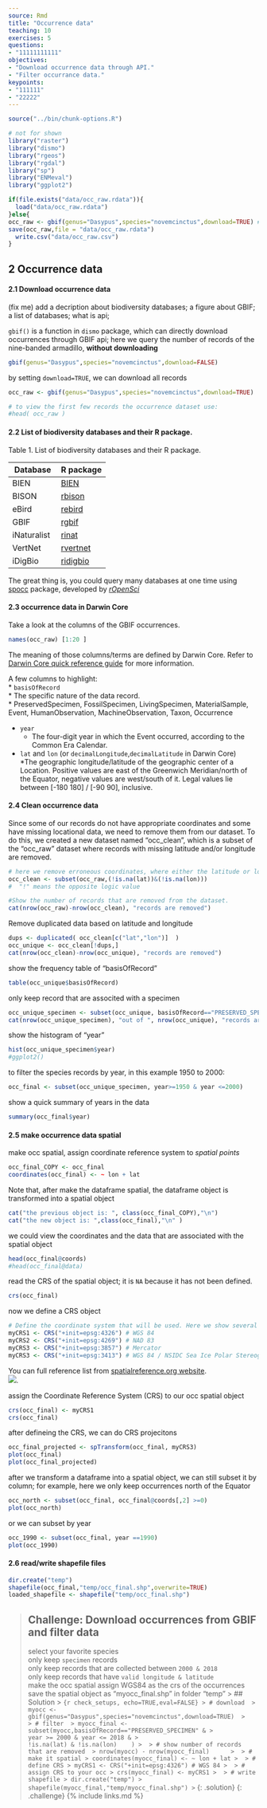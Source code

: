 ```yaml
---
source: Rmd
title: "Occurrence data"
teaching: 10
exercises: 5
questions:
- "11111111111"
objectives:
- "Download occurrence data through API."
- "Filter occurrance data."
keypoints:
- "111111"
- "22222"
---
```


```r
source("../bin/chunk-options.R")

# not for shown
library("raster")
library("dismo")
library("rgeos")
library("rgdal")
library("sp")
library("ENMeval")
library("ggplot2")

if(file.exists("data/occ_raw.rdata")){
  load("data/occ_raw.rdata")
}else{
occ_raw <- gbif(genus="Dasypus",species="novemcinctus",download=TRUE) # the default is to download all
save(occ_raw,file = "data/occ_raw.rdata")
  write.csv("data/occ_raw.csv")
}
```

## 2 Occurrence data  
#### 2.1 Download occurrence data  

(fix me) add a decription about biodiversity databases; a figure about GBIF; a list of databases; what is api;  

`gbif()` is a function in `dismo` package, which can directly download occurrences through GBIF api; here we query the number of records of the nine-banded armadillo, **without downloading**  
```r
gbif(genus="Dasypus",species="novemcinctus",download=FALSE)
```

by setting `download=TRUE`, we can download all records  
```r
occ_raw <- gbif(genus="Dasypus",species="novemcinctus",download=TRUE) 

# to view the first few records the occurrence dataset use:
#head( occ_raw )
```


#### 2.2 List of biodiversity databases and their R package.  

Table 1. List of biodiversity databases and their R package. 

|Database  | R package |  
|---  | --- |  
| BIEN | [BIEN](https://cran.r-project.org/web/packages/BIEN/vignettes/BIEN_tutorial.html)|  
 BISON | [rbison](https://github.com/ropensci/rbison)
 eBird | [rebird](http://ebird.org/content/ebird/)
 GBIF | [rgbif](https://github.com/ropensci/rgbif)
 iNaturalist | [rinat](https://github.com/ropensci/rinat)
 VertNet | [rvertnet](https://github.com/ropensci/rvertnet)
 iDigBio  | [ridigbio](https://www.idigbio.org/)  
   
The great thing is, you could query many databases at one time using [spocc](https://github.com/ropensci/spocc) package, developed by [*rOpenSci*](https://ropensci.org/packages/)

#### 2.3 occurrence data in Darwin Core  
Take a look at the columns of the GBIF occurrences.
```r
names(occ_raw) [1:20 ]
```
The meaning of those columns/terms are defined by Darwin Core. Refer to [Darwin Core quick reference guide](https://dwc.tdwg.org/terms/) for more information.  

A few columns to highlight:  
* `basisOfRecord`  
  * The specific nature of the data record.  
  * PreservedSpecimen, FossilSpecimen, LivingSpecimen, MaterialSample, Event, HumanObservation, MachineObservation, Taxon, Occurrence  
  
* `year`  
  * The four-digit year in which the Event occurred, according to the Common Era Calendar.

* `lat` and `lon` (or `decimalLongitude`,`decimalLatitude` in Darwin Core)  
  *The geographic longitude/latitude of the geographic center of a Location. Positive values are  east of the Greenwich Meridian/north of the Equator, negative values are west/south of it. Legal values lie between [-180 180] / [-90 90], inclusive.

#### 2.4 Clean occurrence data
Since some of our records do not have appropriate coordinates and some have missing locational data, we need to remove them from our dataset. To do this, we created a new dataset named “occ_clean”, which is a subset of the “occ_raw” dataset where records with missing latitude and/or longitude are removed.  
```r
# here we remove erroneous coordinates, where either the latitude or longitude is missing
occ_clean <- subset(occ_raw,(!is.na(lat))&(!is.na(lon))) 
#  "!" means the opposite logic value

#Show the number of records that are removed from the dataset.  
cat(nrow(occ_raw)-nrow(occ_clean), "records are removed")
```  

Remove duplicated data based on latitude and longitude  
```r
dups <- duplicated( occ_clean[c("lat","lon")]  )
occ_unique <- occ_clean[!dups,]
cat(nrow(occ_clean)-nrow(occ_unique), "records are removed")
```
  

show the frequency table of "basisOfRecord"
```r
table(occ_unique$basisOfRecord)
```
  

only keep record that are associted with a specimen
```r
occ_unique_specimen <- subset(occ_unique, basisOfRecord=="PRESERVED_SPECIMEN")
cat(nrow(occ_unique_specimen), "out of ", nrow(occ_unique), "records are specimen")
```

show the histogram of "year"
```r
hist(occ_unique_specimen$year)
#ggplot2()
```


to filter the species records by year, in this example 1950 to 2000:
```r
occ_final <- subset(occ_unique_specimen, year>=1950 & year <=2000)
```

show a quick summary of years in the data
```r
summary(occ_final$year)
```




#### 2.5 make occurrence data **spatial**
make occ spatial, assign coordinate reference system to *spatial points*
```r
occ_final_COPY <- occ_final
coordinates(occ_final) <- ~ lon + lat

```

Note that, after make the dataframe spatial, the dataframe object is transformed into a spatial object
```r
cat("the previous object is: ", class(occ_final_COPY),"\n")  
cat("the new object is: ",class(occ_final),"\n" )
```

we could view the coordinates and the data that are associated with the spatial object
```r
head(occ_final@coords)
#head(occ_final@data)
```

read the CRS of the spatial object; it is `NA` because it has not been defined.
```r
crs(occ_final)
```

now we define a CRS object
```r
# Define the coordinate system that will be used. Here we show several examples:
myCRS1 <- CRS("+init=epsg:4326") # WGS 84
myCRS2 <- CRS("+init=epsg:4269") # NAD 83
myCRS3 <- CRS("+init=epsg:3857") # Mercator
myCRS3 <- CRS("+init=epsg:3413") # WGS 84 / NSIDC Sea Ice Polar Stereographic North
```
You can full reference list from [spatialreference.org website](http://spatialreference.org/ref/).  
![]({{ page.root }}/fig/crslist.png).  
 
assign the Coordinate Reference System (CRS) to our occ spatial object 
```r
crs(occ_final) <- myCRS1
crs(occ_final)
```

after defineing the CRS, we can do CRS projecitons
```r
occ_final_projected <- spTransform(occ_final, myCRS3)
plot(occ_final)
plot(occ_final_projected)
```

after we transform a dataframe into a spatial object, we can still subset it by column; for example, here we only keep occurrences north of the Equator  
```r
occ_north <- subset(occ_final, occ_final@coords[,2] >=0)
plot(occ_north)
```

or we can subset by year
```r
occ_1990 <- subset(occ_final, year ==1990)
plot(occ_1990)
```

#### 2.6 read/write shapefile files
```r
dir.create("temp")
shapefile(occ_final,"temp/occ_final.shp",overwrite=TRUE)
loaded_shapefile <- shapefile("temp/occ_final.shp")
```

> ## Challenge: Download occurrences from GBIF and filter data
> select your favorite species  
> only keep `specimen` records  
> only keep records that are collected between `2000 & 2018`  
> only keep records that have `valid longitude & latitude`  
> make the occ spatial
> assign WGS84 as the crs of the occurrences
> save the spatial object as "myocc_final.shp" in folder "temp"
> > ## Solution
> > ```{r check_setups, echo=TRUE,eval=FALSE}
> > # download 
> > myocc <- gbif(genus="Dasypus",species="novemcinctus",download=TRUE) 
> >  
> > # filter 
> > myocc_final <- subset(myocc,basisOfRecord=="PRESERVED_SPECIMEN" &
> >                             year >= 2000 & year <= 2018 &
> >                             !is.na(lat) & !is.na(lon)    )
> > 
> > # show number of records that are removed 
> > nrow(myocc) - nrow(myocc_final)     
> > 
> > # make it spatial
> > coordinates(myocc_final) <- ~ lon + lat
> > 
> > # define CRS
> > myCRS1 <- CRS("+init=epsg:4326") # WGS 84
> > 
> > # assign CRS to your occ
> > crs(myocc_final) <- myCRS1
> > 
> > # write shapefile
> > dir.create("temp")
> > shapefile(myocc_final,"temp/myocc_final.shp")
> > ```
> {: .solution}
{: .challenge}
{% include links.md %}
